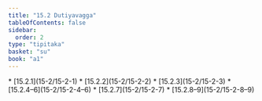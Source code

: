```yaml
---
title: "15.2 Dutiyavagga"
tableOfContents: false
sidebar:
  order: 2
type: "tipitaka"
basket: "su"
book: "a1"
---
```



<DynamicBreadcrumb />



<TableOfContents book="a1" section="15.2">
* [15.2.1](15-2/15-2-1)
* [15.2.2](15-2/15-2-2)
* [15.2.3](15-2/15-2-3)
* [15.2.4–6](15-2/15-2-4–6)
* [15.2.7](15-2/15-2-7)
* [15.2.8–9](15-2/15-2-8–9)
</TableOfContents>